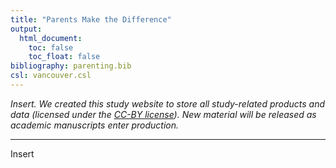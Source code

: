 ```yaml
---
title: "Parents Make the Difference"
output:
  html_document:
    toc: false
    toc_float: false
bibliography: parenting.bib
csl: vancouver.csl
---
```


*Insert. We created this study website to store all study-related products and data (licensed under the [CC-BY license](https://creativecommons.org/licenses/by/4.0/)). New material will be released as academic manuscripts enter production.*

* * * 

Insert